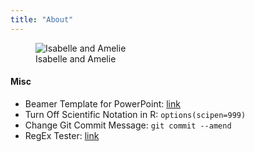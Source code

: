 ```yaml
---
title: "About"
---
```


![Isabelle and Amelie](isabelle-and-amelie.jpg)



#### Misc

- Beamer Template for PowerPoint: [link](https://github.com/sbryngelson/Fake-Beamer)
- Turn Off Scientific Notation in R: `options(scipen=999)`
- Change Git Commit Message: `git commit --amend`
- RegEx Tester: [link](https://regexr.com/)

